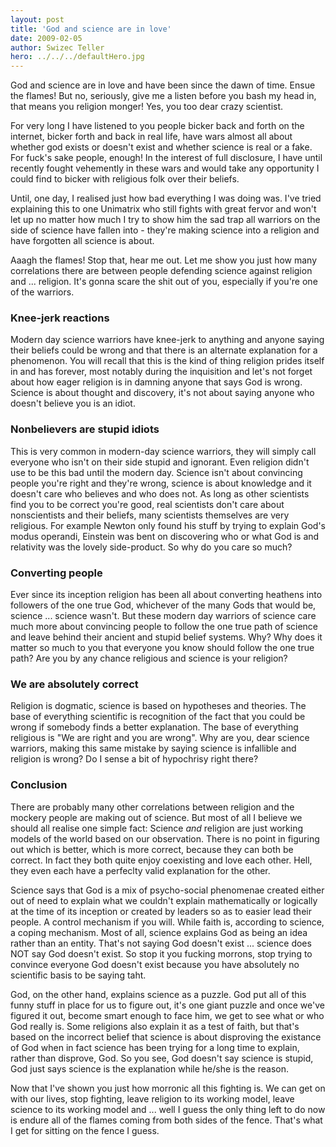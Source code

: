 ```yaml
---
layout: post
title: 'God and science are in love'
date: 2009-02-05
author: Swizec Teller
hero: ../../../defaultHero.jpg
---
```

God and science are in love and have been since the dawn of time. Ensue the flames! But no, seriously, give me a listen before you bash my head in, that means you religion monger! Yes, you too dear crazy scientist.

For very long I have listened to you people bicker back and forth on the internet, bicker forth and back in real life, have wars almost all about whether god exists or doesn't exist and whether science is real or a fake. For fuck's sake people, enough! In the interest of full disclosure, I have until recently fought vehemently in these wars and would take any opportunity I could find to bicker with religious folk over their beliefs.

Until, one day, I realised just how bad everything I was doing was. I've tried explaining this to one Unimatrix who still fights with great fervor and won't let up no matter how much I try to show him the sad trap all warriors on the side of science have fallen into - they're making science into a religion and have forgotten all science is about.

Aaagh the flames! Stop that, hear me out. Let me show you just how many correlations there are between people defending science against religion and ... religion. It's gonna scare the shit out of you, especially if you're one of the warriors.

### Knee-jerk reactions

Modern day science warriors have knee-jerk to anything and anyone saying their beliefs could be wrong and that there is an alternate explanation for a phenomenon. You will recall that this is the kind of thing religion prides itself in and has forever, most notably during the inquisition and let's not forget about how eager religion is in damning anyone that says God is wrong. Science is about thought and discovery, it's not about saying anyone who doesn't believe you is an idiot.

### Nonbelievers are stupid idiots

This is very common in modern-day science warriors, they will simply call everyone who isn't on their side stupid and ignorant. Even religion didn't use to be this bad until the modern day. Science isn't about convincing people you're right and they're wrong, science is about knowledge and it doesn't care who believes and who does not. As long as other scientists find you to be correct you're good, real scientists don't care about nonscientists and their beliefs, many scientists themselves are very religious. For example Newton only found his stuff by trying to explain God's modus operandi, Einstein was bent on discovering who or what God is and relativity was the lovely side-product. So why do you care so much?

### Converting people

Ever since its inception religion has been all about converting heathens into followers of the one true God, whichever of the many Gods that would be, science ... science wasn't. But these modern day warriors of science care much more about convincing people to follow the one true path of science and leave behind their ancient and stupid belief systems. Why? Why does it matter so much to you that everyone you know should follow the one true path? Are you by any chance religious and science is your religion?

### We are absolutely correct

Religion is dogmatic, science is based on hypotheses and theories. The base of everything scientific is recognition of the fact that you could be wrong if somebody finds a better explanation. The base of everything religious is "We are right and you are wrong". Why are you, dear science warriors, making this same mistake by saying science is infallible and religion is wrong? Do I sense a bit of hypochrisy right there?

### Conclusion  


There are probably many other correlations between religion and the mockery people are making out of science. But most of all I believe we should all realise one simple fact: Science _and_ religion are just working models of the world based on our observation. There is no point in figuring out which is better, which is more correct, because they can both be correct. In fact they both quite enjoy coexisting and love each other. Hell, they even each have a perfeclty valid explanation for the other.

Science says that God is a mix of psycho-social phenomenae created either out of need to explain what we couldn't explain mathematically or logically at the time of its inception or created by leaders so as to easier lead their people. A control mechanism if you will. While faith is, according to science, a coping mechanism. Most of all, science explains God as being an idea rather than an entity. That's not saying God doesn't exist ... science does NOT say God doesn't exist. So stop it you fucking morrons, stop trying to convince everyone God doesn't exist because you have absolutely no scientific basis to be saying taht.

God, on the other hand, explains science as a puzzle. God put all of this funny stuff in place for us to figure out, it's one giant puzzle and once we've figured it out, become smart enough to face him, we get to see what or who God really is. Some religions also explain it as a test of faith, but that's based on the incorrect belief that science is about disproving the existance of God when in fact science has been trying for a long time to explain, rather than disprove, God. So you see, God doesn't say science is stupid, God just says science is the explanation while he/she is the reason.

Now that I've shown you just how morronic all this fighting is. We can get on with our lives, stop fighting, leave religion to its working model, leave science to its working model and ... well I guess the only thing left to do now is endure all of the flames coming from both sides of the fence. That's what I get for sitting on the fence I guess.